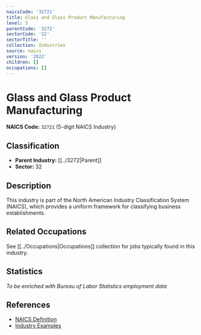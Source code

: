 ```yaml
---
naicsCode: '32721'
title: Glass and Glass Product Manufacturing
level: 5
parentCode: '3272'
sectorCode: '32'
sectorTitle: ''
collection: Industries
source: naics
version: '2022'
children: []
occupations: []
---
```

# Glass and Glass Product Manufacturing

**NAICS Code:** `32721` (5-digit NAICS Industry)

## Classification

- **Parent Industry:** [[../3272|Parent]]
- **Sector:** 32

## Description

This industry is part of the North American Industry Classification System (NAICS), which provides a uniform framework for classifying business establishments.

## Related Occupations

See [[../Occupations|Occupations]] collection for jobs typically found in this industry.

## Statistics

*To be enriched with Bureau of Labor Statistics employment data*

## References

- [NAICS Definition](https://www.census.gov/naics/)
- [Industry Examples](https://www.census.gov/naics/2022NAICS/)
